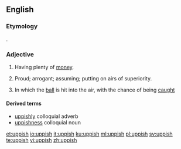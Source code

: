 ==English==

===Etymology===
{{suffix|up|ish}}.

===Adjective===
{{en-adj}}

# {{context|since circa 1678|lang=en}} Having plenty of [[money]].
# {{context|colloquial|lang=en}} Proud; arrogant; assuming; putting on airs of superiority.
# {{context|cricket|of a shot|lang=en}} In which the [[ball]] is hit into the air, with the chance of being [[caught]]

====Derived terms====
* [[uppishly]] colloquial adverb
* [[uppishness]] colloquial noun

[[et:uppish]]
[[io:uppish]]
[[it:uppish]]
[[ku:uppish]]
[[ml:uppish]]
[[pl:uppish]]
[[sv:uppish]]
[[te:uppish]]
[[vi:uppish]]
[[zh:uppish]]